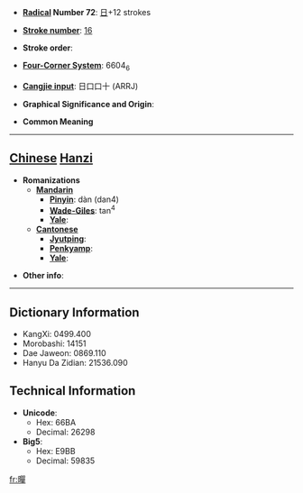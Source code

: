 * '''[[Wiktionary:Chinese radical index| Radical]] Number 72''': [[Wiktionary:Chinese radical index 日|日]]+12 strokes

* '''[[Wiktionary:Chinese total strokes index|Stroke number]]''': [[Wiktionary:Chinese total strokes index 16|16]]

* '''Stroke order''': 

* '''[[Wiktionary:Chinese four corner index|Four-Corner System]]''': 6604<sub>6</sub>

* '''[[Wiktionary:Chinese Cangjie index|Cangjie input]]''': 日口口十 (ARRJ)

* '''Graphical Significance and Origin''': 

* '''Common Meaning'''

----

== [[Chinese]] [[Hanzi]] ==

* '''Romanizations'''
** '''[[Mandarin]]'''
*** '''[[Pinyin]]''': dàn (dan4)
*** '''[[Wade-Giles]]''': tan<sup>4</sup>
*** '''[[Yale]]''': 
** '''[[Cantonese]]'''
*** '''[[Jyutping]]''':
*** '''[[Penkyamp]]''': 
*** '''[[Yale]]''': 

* '''Other info''': 

----

== Dictionary Information ==

* KangXi: 0499.400
* Morobashi: 14151
* Dae Jaweon: 0869.110
* Hanyu Da Zidian: 21536.090

== Technical Information ==

* '''Unicode''':
** Hex: 66BA
** Decimal: 26298
* '''Big5''':
** Hex: E9BB
** Decimal: 59835

[[fr:暺]]